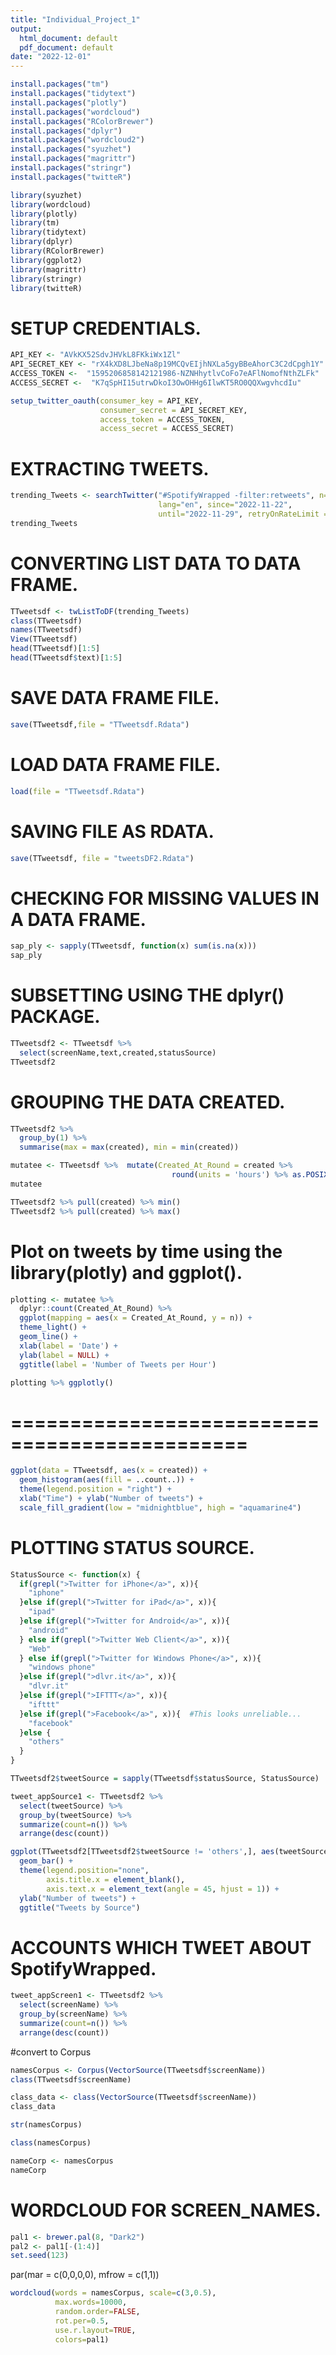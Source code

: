 ```yaml
---
title: "Individual_Project_1"
output:
  html_document: default
  pdf_document: default
date: "2022-12-01"
---
```


```r
install.packages("tm")
install.packages("tidytext")
install.packages("plotly")
install.packages("wordcloud")
install.packages("RColorBrewer")
install.packages("dplyr")
install.packages("wordcloud2")
install.packages("syuzhet")
install.packages("magrittr")
install.packages("stringr")
install.packages("twitteR")
```

```r
library(syuzhet)
library(wordcloud)
library(plotly)
library(tm)
library(tidytext)
library(dplyr)
library(RColorBrewer)
library(ggplot2)
library(magrittr)
library(stringr)
library(twitteR)
```

# SETUP CREDENTIALS.
```r
API_KEY <- "AVkKX52SdvJHVkL8FKkiWx1Zl"
API_SECRET_KEY <- "rX4kXD8LJbeNa8p19MCQvEIjhNXLa5gyBBeAhorC3C2dCpgh1Y"
ACCESS_TOKEN <-  "1595206858142121986-NZNHhytlvCoFo7eAFlNomofNthZLFk"
ACCESS_SECRET <-  "K7qSpHI15utrwDkoI3OwOHHg6IlwKT5RO0QQXwgvhcdIu"
```

```r
setup_twitter_oauth(consumer_key = API_KEY,
                    consumer_secret = API_SECRET_KEY,
                    access_token = ACCESS_TOKEN,
                    access_secret = ACCESS_SECRET)
```


# EXTRACTING TWEETS.
```r
trending_Tweets <- searchTwitter("#SpotifyWrapped -filter:retweets", n=10000, 
                                 lang="en", since="2022-11-22", 
                                 until="2022-11-29", retryOnRateLimit = 120)
trending_Tweets
```
# CONVERTING LIST DATA TO DATA FRAME.
```r
TTweetsdf <- twListToDF(trending_Tweets)
class(TTweetsdf)
names(TTweetsdf)
View(TTweetsdf)
head(TTweetsdf)[1:5]
head(TTweetsdf$text)[1:5]
```
# SAVE DATA FRAME FILE.
```r

save(TTweetsdf,file = "TTweetsdf.Rdata")
```
# LOAD DATA FRAME FILE.
```r

load(file = "TTweetsdf.Rdata")
```
# SAVING FILE AS RDATA.
```r

save(TTweetsdf, file = "tweetsDF2.Rdata")
```
# CHECKING FOR MISSING VALUES IN A DATA FRAME.
```r

sap_ply <- sapply(TTweetsdf, function(x) sum(is.na(x)))
sap_ply
```
# SUBSETTING USING THE dplyr() PACKAGE.
```r

TTweetsdf2 <- TTweetsdf %>%
  select(screenName,text,created,statusSource)
TTweetsdf2
```
# GROUPING THE DATA CREATED. 
```r

TTweetsdf2 %>%  
  group_by(1) %>%  
  summarise(max = max(created), min = min(created))
```

```r

mutatee <- TTweetsdf %>%  mutate(Created_At_Round = created %>% 
                                    round(units = 'hours') %>% as.POSIXct())
mutatee
```

```r

TTweetsdf2 %>% pull(created) %>% min() 
TTweetsdf2 %>% pull(created) %>% max()
```
# Plot on tweets by time using the library(plotly) and ggplot().
```r

plotting <- mutatee %>% 
  dplyr::count(Created_At_Round) %>% 
  ggplot(mapping = aes(x = Created_At_Round, y = n)) +
  theme_light() +
  geom_line() +
  xlab(label = 'Date') +
  ylab(label = NULL) +
  ggtitle(label = 'Number of Tweets per Hour')

plotting %>% ggplotly()
```
# ==============================================
```r

ggplot(data = TTweetsdf, aes(x = created)) +
  geom_histogram(aes(fill = ..count..)) +
  theme(legend.position = "right") +
  xlab("Time") + ylab("Number of tweets") + 
  scale_fill_gradient(low = "midnightblue", high = "aquamarine4")
```
# PLOTTING STATUS SOURCE.
```r

StatusSource <- function(x) {
  if(grepl(">Twitter for iPhone</a>", x)){
    "iphone"
  }else if(grepl(">Twitter for iPad</a>", x)){
    "ipad"
  }else if(grepl(">Twitter for Android</a>", x)){
    "android"
  } else if(grepl(">Twitter Web Client</a>", x)){
    "Web"
  } else if(grepl(">Twitter for Windows Phone</a>", x)){
    "windows phone"
  }else if(grepl(">dlvr.it</a>", x)){
    "dlvr.it"
  }else if(grepl(">IFTTT</a>", x)){
    "ifttt"
  }else if(grepl(">Facebook</a>", x)){  #This looks unreliable...
    "facebook"
  }else {
    "others"
  }
}

```

```r

TTweetsdf2$tweetSource = sapply(TTweetsdf$statusSource, StatusSource)

tweet_appSource1 <- TTweetsdf2 %>% 
  select(tweetSource) %>%
  group_by(tweetSource) %>%
  summarize(count=n()) %>%
  arrange(desc(count))
```

```r

ggplot(TTweetsdf2[TTweetsdf2$tweetSource != 'others',], aes(tweetSource, fill = tweetSource)) +
  geom_bar() +
  theme(legend.position="none",
        axis.title.x = element_blank(),
        axis.text.x = element_text(angle = 45, hjust = 1)) +
  ylab("Number of tweets") +
  ggtitle("Tweets by Source")
```
# ACCOUNTS WHICH TWEET ABOUT SpotifyWrapped.
```r

tweet_appScreen1 <- TTweetsdf2 %>%
  select(screenName) %>%
  group_by(screenName) %>%
  summarize(count=n()) %>%
  arrange(desc(count)) 
```
#convert to Corpus
```r

namesCorpus <- Corpus(VectorSource(TTweetsdf$screenName))  
class(TTweetsdf$screenName)
```

```r

class_data <- class(VectorSource(TTweetsdf$screenName))
class_data
```

```r

str(namesCorpus)
```

```r
class(namesCorpus)
```

```r

nameCorp <- namesCorpus
nameCorp
```
# WORDCLOUD FOR SCREEN_NAMES.
```r

pal1 <- brewer.pal(8, "Dark2")
pal2 <- pal1[-(1:4)]
set.seed(123)
```
par(mar = c(0,0,0,0), mfrow = c(1,1))
```r

wordcloud(words = namesCorpus, scale=c(3,0.5),
          max.words=10000,
          random.order=FALSE,
          rot.per=0.5,
          use.r.layout=TRUE,
          colors=pal1)
```